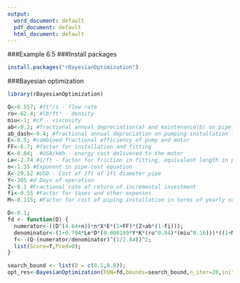 ---
output:
  word_document: default
  pdf_document: default
  html_document: default
---

###Example 6.5
###Install packages
```{r, echo = TRUE}
install.packages("rBayesianOptimization")
```

###Bayesian optimization
```{r, echo = TRUE}
library(rBayesianOptimization)

Q<-0.557; #ft³/s - flow rate
ro<-62.4; #lb/ft³ - density
miu<-1; #cP - viscosity
ab<-0.2; #fractional annual depreciation(a) and maintenance(b) on pipeline
ab_dash<-0.4; #fractional annual depreciation on pumping installation (a) and installed cost of pipeline including fittings (b)
E<-0.5; #combined fractional efficiency of pump and motor
FF<-6.7; #factor for installation and fitting
K<-0.04;  #USA/kWh - energy cost delivered to the motor
Le<-2.74 #1/ft - factor for friction in fitting, equivalent length in pipe diameter per length of pipe
n<-1.35 #Exponent in pipe-cost equation
X<-29.52 #USD - Cost of 1ft of 1ft diameter pipe
Y<-365 #d Days of operation
Z<-0.1 #Fractional rate of return of incremental investment
fi<-0.55 #Factor for taxes and other expenses
M<-0.115; #Factor for cost of piping installation in terms of yearly cost of power delivered to the fluid

D<-0.1;
fd <- function(D) {
  numerator<-((D^(4.84+n))*n*X*E*(1+FF)*(Z+ab*(1-fi)));
  denominator<-(1+0.794*Le*D*(0.000189*Y*K*(ro^0.84)*(miu^0.16)))*((1+M)*(1-fi)+(Z*M/ab_dash));
  f<--(Q-(numerator/denominator)^(1/2.84))^2;
  list(Score=f,Pred=0);
}

search_bound <- list(D = c(0.1,0.8));
opt_res<-BayesianOptimization(FUN=fd,bounds=search_bound,n_iter=20,init_points = 3)
```


